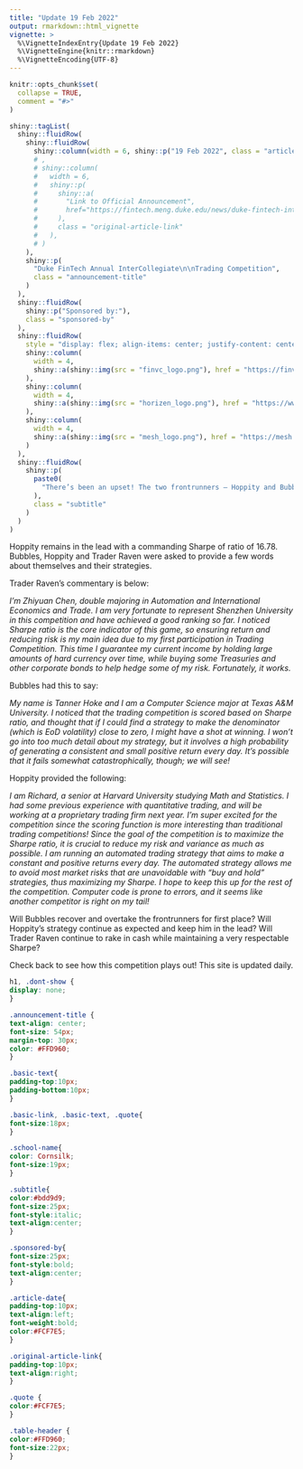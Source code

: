 ```yaml
---
title: "Update 19 Feb 2022"
output: rmarkdown::html_vignette
vignette: >
  %\VignetteIndexEntry{Update 19 Feb 2022}
  %\VignetteEngine{knitr::rmarkdown}
  %\VignetteEncoding{UTF-8}
---
```


```r
knitr::opts_chunk$set(
  collapse = TRUE,
  comment = "#>"
)
```


```r
shiny::tagList(
  shiny::fluidRow(
    shiny::fluidRow(
      shiny::column(width = 6, shiny::p("19 Feb 2022", class = "article-date"))
      # ,
      # shiny::column(
      #   width = 6,
      #   shiny::p(
      #     shiny::a(
      #       "Link to Official Announcement",
      #       href="https://fintech.meng.duke.edu/news/duke-fintech-intercollegiate-trading-competition-kicks-spring-2022"
      #     ),
      #     class = "original-article-link"
      #   ),
      # )
    ),
    shiny::p(
      "Duke FinTech Annual InterCollegiate\n\nTrading Competition",
      class = "announcement-title"
    )
  ),
  shiny::fluidRow(
    shiny::p("Sponsored by:"),
    class = "sponsored-by"
  ),
  shiny::fluidRow(
    style = "display: flex; align-items: center; justify-content: center;",
    shiny::column(
      width = 4, 
      shiny::a(shiny::img(src = "finvc_logo.png"), href = "https://finvc.co/")
    ),
    shiny::column(
      width = 4, 
      shiny::a(shiny::img(src = "horizen_logo.png"), href = "https://www.horizen.io/")
    ),
    shiny::column(
      width = 4,
      shiny::a(shiny::img(src = "mesh_logo.png"), href = "https://mesh.xyz/")
    )
  ),
  shiny::fluidRow(
    shiny::p(
      paste0(
        "There’s been an upset! The two frontrunners – Hoppity and Bubbles – have been battling it out for first place by running strategies that generate small but reliable daily returns with almost zero volatility. On 17 Feb, Bubble’s strategy took a downturn, placing him in 3rd place with a Sharpe ratio of 0.44, just behind Trader Raven, who now occupies 2nd place with a Sharpe of 0.56."  
      ),
      class = "subtitle"
    )
  )
)
```

<p class = "basic-text"> Hoppity remains in the lead with a commanding Sharpe of
ratio of 16.78. Bubbles, Hoppity and Trader Raven were asked to provide a few
words about themselves and their strategies.</p>

<p class = "basic-text">Trader Raven's commentary is below:</p>
*I'm Zhiyuan Chen, double majoring in Automation and International Economics and
Trade. I am very fortunate to represent Shenzhen University in this competition
and have achieved a good ranking so far. I noticed Sharpe ratio is the core
indicator of this game, so ensuring return and reducing risk is my main idea due
to my first participation in Trading Competition. This time I guarantee my
current income by holding large amounts of hard currency over time, while buying
some Treasuries and other corporate bonds to help hedge some of my risk.
Fortunately, it works.*


<p class = "basic-text">Bubbles had this to say:</p>
*My name is Tanner Hoke and I am a Computer Science major at Texas A&M
University. I noticed that the trading competition is scored based on Sharpe
ratio, and thought that if I could find a strategy to make the denominator
(which is EoD volatility) close to zero, I might have a shot at winning. I won’t
go into too much detail about my strategy, but it involves a high probability of
generating a consistent and small positive return every day. It’s possible that
it fails somewhat catastrophically, though; we will see!*

<p class = "basic-text">Hoppity provided the following:</p>
*I am Richard, a senior at Harvard University studying Math and Statistics. I had
some previous experience with quantitative trading, and will be working at a
proprietary trading firm next year. I'm super excited for the competition since
the scoring function is more interesting than traditional trading competitions!
Since the goal of the competition is to maximize the Sharpe ratio, it is crucial
to reduce my risk and variance as much as possible. I am running an automated
trading strategy that aims to make a constant and positive returns every day.
The automated strategy allows me to avoid most market risks that are unavoidable
with "buy and hold" strategies, thus maximizing my Sharpe. I hope to keep this
up for the rest of the competition. Computer code is prone to errors, and it
seems like another competitor is right on my tail!*

<p class = "basic-text">Will Bubbles recover and overtake the frontrunners for
first place? Will Hoppity’s strategy continue as expected and keep him in the
lead? Will Trader Raven continue to rake in cash while maintaining a very
respectable Sharpe?</p>

<p class = "basic-text">Check back to see how this competition plays out! This
site is updated daily.</p>


```css
h1, .dont-show {
display: none;
}

.announcement-title {
text-align: center;
font-size: 54px;
margin-top: 30px;
color: #FFD960;
}

.basic-text{
padding-top:10px;
padding-bottom:10px;
}

.basic-link, .basic-text, .quote{
font-size:18px;
}

.school-name{
color: Cornsilk;
font-size:19px;
}

.subtitle{
color:#bdd9d9;
font-size:25px;
font-style:italic;
text-align:center;
}

.sponsored-by{
font-size:25px;
font-style:bold;
text-align:center;
}

.article-date{
padding-top:10px;
text-align:left;
font-weight:bold;
color:#FCF7E5;
}

.original-article-link{
padding-top:10px;
text-align:right;
}

.quote {
color:#FCF7E5;
}

.table-header {
color:#FFD960;
font-size:22px;
}

```

